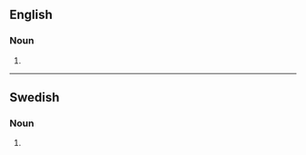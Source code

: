 ==English==

===Noun===
{{head|en|noun plural form}}

# {{plural of|hyena|lang=en}}

----

==Swedish==

===Noun===
{{head|sv|noun form}}

# {{sv-noun-form-indef-gen|hyena}}